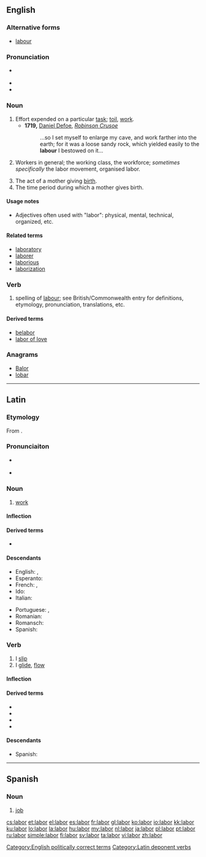 {{also|Labor}}
==English==
{{wikipedia|dab=labor}}

===Alternative forms===
* [[labour]] {{qualifier|Britain|Australia|New Zealand|Canada}}

===Pronunciation===
* {{a|US}} {{IPA|/ˈleɪ.bɚ/}}
* {{audio|en-us-labor.ogg|Audio (US)}}
* {{rhymes|eɪbə(r)}}

===Noun===
{{en-noun|s|-}}

# Effort expended on a particular [[task]]; [[toil]], [[work]].
#* '''1719,''' [[w:Daniel Defoe|Daniel Defoe]], ''[[w:Robinson Crusoe|Robinson Crusoe]]''
#*: ...so I set myself to enlarge my cave, and work farther into the earth; for it was a loose sandy rock, which yielded easily to the '''labour''' I bestowed on it...
# {{uncountable}} Workers in general; the working class, the workforce; ''sometimes specifically'' the labor movement, organised labor.
# The act of a mother giving [[birth]].
# The time period during which a mother gives birth.

====Usage notes====
* Adjectives often used with "labor": physical, mental, technical, organized, etc.

====Related terms====
* [[laboratory]]
* [[laborer]]
* [[laborious]]
* [[laborization]]

[[Category:English politically correct terms]]

===Verb===
{{en-verb}}

# {{US}} spelling of [[labour]]; see British/Commonwealth entry for definitions, etymology, pronunciation, translations, etc.

====Derived terms====
* [[belabor]]
* [[labor of love]]

===Anagrams===
* [[Balor#English|Balor]]
* [[lobar#English|lobar]]

----

==Latin==

===Etymology===
From {{proto|Indo-European|lāb-|to hang loosely|lang=la}}.

===Pronunciaiton===
* {{a|Classical}} {{IPA|/ˈla.bor/|lang=la}}
* {{audio|la-cls-labor.ogg|Audio (Classical)}}

===Noun===
{{la-noun|labor|laboris|labōris|m|third}}

# [[work]]

====Inflection====
{{la-decl-3rd|labor|labor|labor|labōr}}

====Derived terms====
* {{l|la|laboro|labōrō}}

====Descendants====
{{top2}}
* English: {{l|en|labor}}, {{l|en|labour}}
* Esperanto: {{l|eo|laboro}}
* French: {{l|fr|labeur}}, {{l|fr|labour}}
* Ido: {{l|io|laboro}}
* Italian: {{l|it|lavoro}}
{{mid2}}
* Portuguese: {{l|pt|labor}}, {{l|pt|lavor}}
* Romanian: {{l|ro|laboare}}
* Romansch: {{l|rm|lavur}}
* Spanish: {{l|es|labor}}
{{bottom}}

===Verb===
{{la-verb|labor|lābor|labi|lābī|lapsus|lāpsus sum}}

# I [[slip]]
# I [[glide]], [[flow]]

====Inflection====
{{la-conj-3rd-depon|lāb|lāps|11=lab|22=laps}}
<!-- x -->

====Derived terms====
* {{l|la|collabor|collābor}}
* {{l|la|lapso|lapsō}}
* {{l|la|lapsus|lāpsus}}
* {{l|la|relabor|relābor}}

====Descendants====
* Spanish: {{l|es|laborear}}

[[Category:Latin deponent verbs]]

----

==Spanish==

===Noun===
{{es-noun-m|pl=labores}}

# [[job]]

[[cs:labor]]
[[et:labor]]
[[el:labor]]
[[es:labor]]
[[fr:labor]]
[[gl:labor]]
[[ko:labor]]
[[io:labor]]
[[kk:labor]]
[[ku:labor]]
[[lo:labor]]
[[la:labor]]
[[hu:labor]]
[[my:labor]]
[[nl:labor]]
[[ja:labor]]
[[pl:labor]]
[[pt:labor]]
[[ru:labor]]
[[simple:labor]]
[[fi:labor]]
[[sv:labor]]
[[ta:labor]]
[[vi:labor]]
[[zh:labor]]